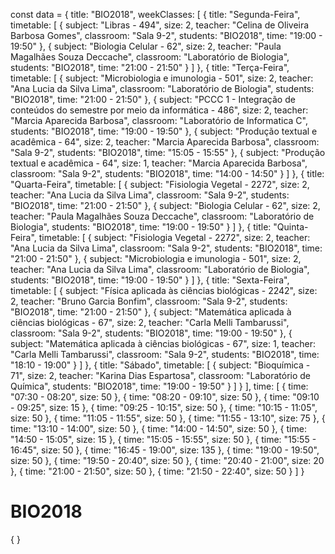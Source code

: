 const data = {
  title: "BIO2018",
  weekClasses: [
    {
      title: "Segunda-Feira",
      timetable: [
        {
          subject: "Libras - 494",
          size: 2,
          teacher: "Celina de Oliveira Barbosa Gomes",
          classroom: "Sala 9-2",
          students: "BIO2018",
          time: "19:00 - 19:50"
        },
        {
          subject: "Biologia Celular - 62",
          size: 2,
          teacher: "Paula Magalhães Souza Deccache",
          classroom: "Laboratório de Biologia",
          students: "BIO2018",
          time: "21:00 - 21:50"
        }
      ]
    },
    {
      title: "Terça-Feira",
      timetable: [
        {
          subject: "Microbiologia e imunologia - 501",
          size: 2,
          teacher: "Ana Lucia da Silva Lima",
          classroom: "Laboratório de Biologia",
          students: "BIO2018",
          time: "21:00 - 21:50"
        },
        {
          subject: "PCCC 1 - Integração de conteúdos do semestre por meio da informática - 486",
          size: 2,
          teacher: "Marcia Aparecida Barbosa",
          classroom: "Laboratório de Informatica C",
          students: "BIO2018",
          time: "19:00 - 19:50"
        },
        {
          subject: "Produção textual e acadêmica - 64",
          size: 2,
          teacher: "Marcia Aparecida Barbosa",
          classroom: "Sala 9-2",
          students: "BIO2018",
          time: "15:05 - 15:55"
        },
        {
          subject: "Produção textual e acadêmica - 64",
          size: 1,
          teacher: "Marcia Aparecida Barbosa",
          classroom: "Sala 9-2",
          students: "BIO2018",
          time: "14:00 - 14:50"
        }
      ]
    },
    {
      title: "Quarta-Feira",
      timetable: [
        {
          subject: "Fisiologia Vegetal - 2272",
          size: 2,
          teacher: "Ana Lucia da Silva Lima",
          classroom: "Sala 9-2",
          students: "BIO2018",
          time: "21:00 - 21:50"
        },
        {
          subject: "Biologia Celular - 62",
          size: 2,
          teacher: "Paula Magalhães Souza Deccache",
          classroom: "Laboratório de Biologia",
          students: "BIO2018",
          time: "19:00 - 19:50"
        }
      ]
    },
    {
      title: "Quinta-Feira",
      timetable: [
        {
          subject: "Fisiologia Vegetal - 2272",
          size: 2,
          teacher: "Ana Lucia da Silva Lima",
          classroom: "Sala 9-2",
          students: "BIO2018",
          time: "21:00 - 21:50"
        },
        {
          subject: "Microbiologia e imunologia - 501",
          size: 2,
          teacher: "Ana Lucia da Silva Lima",
          classroom: "Laboratório de Biologia",
          students: "BIO2018",
          time: "19:00 - 19:50"
        }
      ]
    },
    {
      title: "Sexta-Feira",
      timetable: [
        {
          subject: "Física aplicada às ciências biológicas - 2242",
          size: 2,
          teacher: "Bruno Garcia Bonfim",
          classroom: "Sala 9-2",
          students: "BIO2018",
          time: "21:00 - 21:50"
        },
        {
          subject: "Matemática aplicada à ciências biológicas - 67",
          size: 2,
          teacher: "Carla Melli Tambarussi",
          classroom: "Sala 9-2",
          students: "BIO2018",
          time: "19:00 - 19:50"
        },
        {
          subject: "Matemática aplicada à ciências biológicas - 67",
          size: 1,
          teacher: "Carla Melli Tambarussi",
          classroom: "Sala 9-2",
          students: "BIO2018",
          time: "18:10 - 19:00"
        }
      ]
    },
    {
      title: "Sábado",
      timetable: [
        {
          subject: "Bioquímica - 71",
          size: 2,
          teacher: "Karina Dias Espartosa",
          classroom: "Laboratório de Química",
          students: "BIO2018",
          time: "19:00 - 19:50"
        }
      ]
    }
  ],
  time: [
    {
      time: "07:30 - 08:20",
      size: 50
    },
    {
      time: "08:20 - 09:10",
      size: 50
    },
    {
      time: "09:10 - 09:25",
      size: 15
    },
    {
      time: "09:25 - 10:15",
      size: 50
    },
    {
      time: "10:15 - 11:05",
      size: 50
    },
    {
      time: "11:05 - 11:55",
      size: 50
    },
    {
      time: "11:55 - 13:10",
      size: 75
    },
    {
      time: "13:10 - 14:00",
      size: 50
    },
    {
      time: "14:00 - 14:50",
      size: 50
    },
    {
      time: "14:50 - 15:05",
      size: 15
    },
    {
      time: "15:05 - 15:55",
      size: 50
    },
    {
      time: "15:55 - 16:45",
      size: 50
    },
    {
      time: "16:45 - 19:00",
      size: 135
    },
    {
      time: "19:00 - 19:50",
      size: 50
    },
    {
      time: "19:50 - 20:40",
      size: 50
    },
    {
      time: "20:40 - 21:00",
      size: 20
    },
    {
      time: "21:00 - 21:50",
      size: 50
    },
    {
      time: "21:50 - 22:40",
      size: 50
    }
  ]
}

# BIO2018

<div>
    {
        <Grid
            title={data.title} 
            weekClasses={data.weekClasses} 
            time={data.time}
        />
    }
</div>
